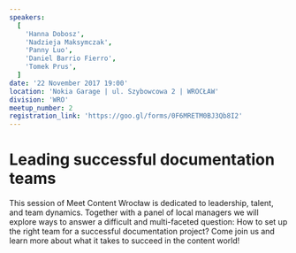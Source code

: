 ```yaml
---
speakers:
  [
    'Hanna Dobosz',
    'Nadzieja Maksymczak',
    'Panny Luo',
    'Daniel Barrio Fierro',
    'Tomek Prus',
  ]
date: '22 November 2017 19:00'
location: 'Nokia Garage | ul. Szybowcowa 2 | WROCŁAW'
division: 'WRO'
meetup_number: 2
registration_link: 'https://goo.gl/forms/0F6MRETM0BJ3Qb8I2'
---
```


# Leading successful documentation teams

This session of Meet Content Wrocław is dedicated to leadership, talent, and
team dynamics. Together with a panel of local managers we will explore ways to
answer a difficult and multi-faceted question: How to set up the right team for
a successful documentation project? Come join us and learn more about what it
takes to succeed in the content world!

